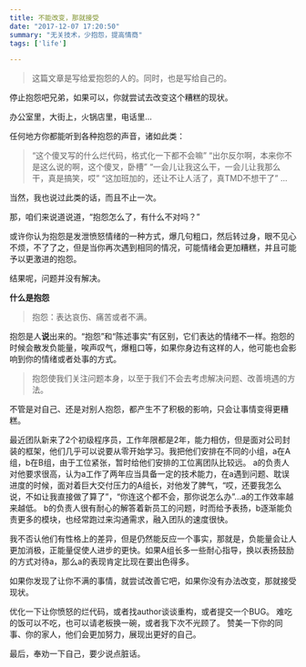 ```yaml
---
title: 不能改变，那就接受
date: "2017-12-07 17:20:50"
summary: "无关技术，少抱怨，提高情商"
tags: ['life']

---
```


> 这篇文章是写给爱抱怨的人的。同时，也是写给自己的。

停止抱怨吧兄弟，如果可以，你就尝试去改变这个糟糕的现状。

办公室里，大街上，火锅店里，电话里...

任何地方你都能听到各种抱怨的声音，诸如此类：
>“这个傻叉写的什么烂代码，格式化一下都不会嘛”
“出尔反尔啊，本来你不是这么说的啊，这个傻叉，卧槽”
“一会儿让我这么干，一会儿让我那么干，真是搞笑，哎”
“这加班加的，还让不让人活了，真TMD不想干了”
...

当然，我也说过此类的话，而且不止一次。

那，咱们来说道说道，“抱怨怎么了，有什么不对吗？”

或许你认为抱怨是发泄愤怒情绪的一种方式，爆几句粗口，然后转过身，眼不见心不烦，不了了之，但是当你再次遇到相同的情况，可能情绪会更加糟糕，并且可能予以更激进的抱怨。

结果呢，问题并没有解决。

**什么是抱怨**

> 抱怨：表达哀伤、痛苦或者不满。

抱怨是人**说**出来的。“抱怨”和“陈述事实”有区别，它们表达的情绪不一样。抱怨的时候会散发负能量，唉声叹气，爆粗口等，如果你身边有这样的人，他可能也会影响到你的情绪或者处事的方式。

> 抱怨使我们关注问题本身，以至于我们不会去考虑解决问题、改善境遇的方法。

不管是对自己、还是对别人抱怨，都产生不了积极的影响，只会让事情变得更糟糕。

最近团队新来了2个初级程序员，工作年限都是2年，能力相仿，但是面对公司封装的框架，他们几乎可以说要从零开始学习。我把他们安排在不同的小组，a在A组，b在B组，由于工位紧张，暂时给他们安排的工位离团队比较远。
a的负责人对他要求很高，认为a工作了两年应当具备一定的技术能力，在a遇到问题、耽误进度的时候，面对着巨大交付压力的A组长，对他发了脾气，“哎，还要我怎么说，不如让我直接做了算了”，“你连这个都不会，那你说怎么办”...a的工作效率越来越低。
b的负责人很有耐心的解答着新员工的问题，时而给予表扬，b逐渐能负责更多的模块，也经常跑过来沟通需求，融入团队的速度很快。

我不否认他们有性格上的差异，但是仍然能反应一个事实，那就是，负能量会让人更加消极，正能量促使人进步的更快。如果A组长多一些耐心指导，换以表扬鼓励的方式对待a，那么a的表现肯定比现在要出色得多。

如果你发现了让你不满的事情，就尝试改善它吧，如果你没有办法改变，那就接受现状。

优化一下让你愤怒的烂代码，或者找author谈谈重构，或者提交一个BUG。
难吃的饭可以不吃，也可以请老板换一碗，或者我下次不光顾了。
赞美一下你的同事、你的家人，他们会更加努力，展现出更好的自己。

最后，奉劝一下自己，要少说点脏话。







